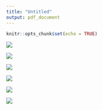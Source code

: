 ```yaml
---
title: "Untitled"
output: pdf_document
---
```


```r
knitr::opts_chunk$set(echo = TRUE)
```

![](alf.5a.png)


![](alf.5b.png)

![](alf.5c.png)

![](alf.5d.png)

![](alf.5e.png)

![](alf.5fg.png)


